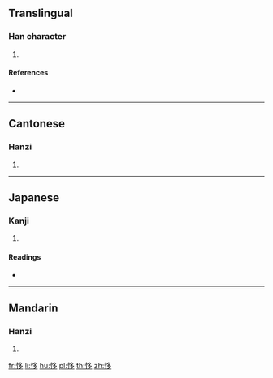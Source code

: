 {{character info/new}}
==Translingual==

===Han character===
{{Han char|rn=61|rad=心|as=06|sn=9|four=97027|canj=PNIN|ids=⿰忄多}}

# {{defn|Han|sort=心06}}

====References====
* {{Han ref|kx=0383.120|dkj=10514|dj=0713.030|hdz=42298.040|uh=6040|ud=24640|bh=CECA|bd=52938}}

----

==Cantonese==

===Hanzi===
{{yue-hanzi|jyut=[[ci2]]|y=chi2}}

# {{defn|lang=yue|sort=心06}}

----

==Japanese==

===Kanji===
{{ja-kanji|grade=|rs=心06}}

# {{defn|lang=ja|sort=心06}}

====Readings====
* {{ja-readings|on=[[し]] (shi)|kun=[[たのむ]] (tanomu)}}

----

==Mandarin==

===Hanzi===
{{cmn-hanzi|pin=[[shì]] ([[shi4]])|wg=shih<sup>4</sup>}}

# {{defn|lang=cmn|sort=心06}}

[[fr:恀]]
[[li:恀]]
[[hu:恀]]
[[pl:恀]]
[[th:恀]]
[[zh:恀]]